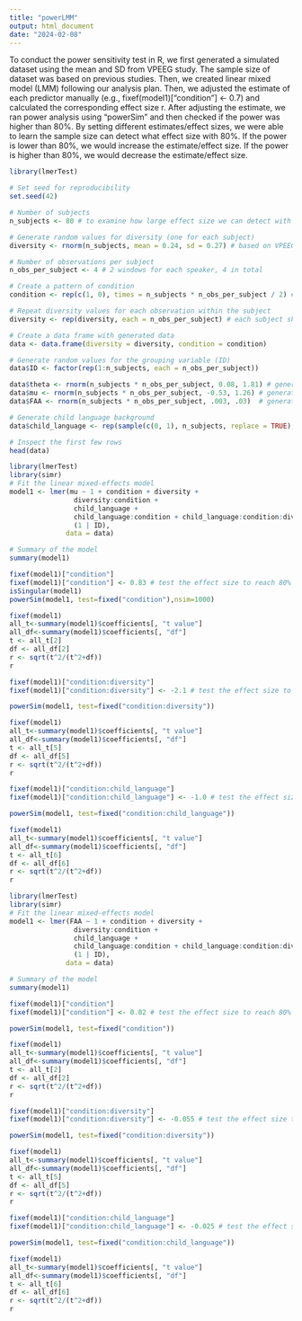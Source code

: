 ```yaml
---
title: "powerLMM"
output: html_document
date: "2024-02-08"
---
```


To conduct the power sensitivity test in R, we first generated a simulated dataset using the mean and SD from VPEEG study. The sample size of dataset was based on previous studies. Then, we created linear mixed model (LMM) following our analysis plan. Then, we adjusted the estimate of each predictor manually (e.g., fixef(model1)["condition"] <- 0.7) and calculated the corresponding effect size r. After adjusting the estimate, we ran power analysis using “powerSim” and then checked if the power was higher than 80%. By setting different estimates/effect sizes, we were able to learn the sample size can detect what effect size with 80%. If the power is lower than 80%, we would increase the estimate/effect size. If the power is higher than 80%, we would decrease the estimate/effect size. 

```r
library(lmerTest)

# Set seed for reproducibility
set.seed(42)

# Number of subjects
n_subjects <- 80 # to examine how large effect size we can detect with this sample size

# Generate random values for diversity (one for each subject)
diversity <- rnorm(n_subjects, mean = 0.24, sd = 0.27) # based on VPEEG network diversity

# Number of observations per subject
n_obs_per_subject <- 4 # 2 windows for each speaker, 4 in total

# Create a pattern of condition
condition <- rep(c(1, 0), times = n_subjects * n_obs_per_subject / 2) # 1 indicates own-race, 0 indicates other-race

# Repeat diversity values for each observation within the subject
diversity <- rep(diversity, each = n_obs_per_subject) # each subject should have the same diversity value

# Create a data frame with generated data
data <- data.frame(diversity = diversity, condition = condition)

# Generate random values for the grouping variable (ID)
data$ID <- factor(rep(1:n_subjects, each = n_obs_per_subject))

data$theta <- rnorm(n_subjects * n_obs_per_subject, 0.08, 1.81) # generate scores based on the VPEEG
data$mu <- rnorm(n_subjects * n_obs_per_subject, -0.53, 1.26) # generate scores based on the VPEEG
data$FAA <- rnorm(n_subjects * n_obs_per_subject, .003, .03)  # generate scores based on the VPEEG

# Generate child language background
data$child_language <- rep(sample(c(0, 1), n_subjects, replace = TRUE), each = n_obs_per_subject)

# Inspect the first few rows
head(data)

```


```r
library(lmerTest)
library(simr)
# Fit the linear mixed-effects model
model1 <- lmer(mu ~ 1 + condition + diversity + 
                diversity:condition + 
                child_language + 
                child_language:condition + child_language:condition:diversity+
                (1 | ID), 
              data = data)

# Summary of the model
summary(model1)

fixef(model1)["condition"]
fixef(model1)["condition"] <- 0.83 # test the effect size to reach 80% power
isSingular(model1)
powerSim(model1, test=fixed("condition"),nsim=1000)

fixef(model1)
all_t<-summary(model1)$coefficients[, "t value"]
all_df<-summary(model1)$coefficients[, "df"]
t <- all_t[2]
df <- all_df[2]
r <- sqrt(t^2/(t^2+df))
r
```

```r
fixef(model1)["condition:diversity"]
fixef(model1)["condition:diversity"] <- -2.1 # test the effect size to reach 80% power

powerSim(model1, test=fixed("condition:diversity"))

fixef(model1)
all_t<-summary(model1)$coefficients[, "t value"]
all_df<-summary(model1)$coefficients[, "df"]
t <- all_t[5]
df <- all_df[5]
r <- sqrt(t^2/(t^2+df))
r
```
```r
fixef(model1)["condition:child_language"]
fixef(model1)["condition:child_language"] <- -1.0 # test the effect size to reach 80% power

powerSim(model1, test=fixed("condition:child_language"))

fixef(model1)
all_t<-summary(model1)$coefficients[, "t value"]
all_df<-summary(model1)$coefficients[, "df"]
t <- all_t[6]
df <- all_df[6]
r <- sqrt(t^2/(t^2+df))
r
```

```r
library(lmerTest)
library(simr)
# Fit the linear mixed-effects model
model1 <- lmer(FAA ~ 1 + condition + diversity + 
                diversity:condition + 
                child_language + 
                child_language:condition + child_language:condition:diversity+
                (1 | ID), 
              data = data)

# Summary of the model
summary(model1)

fixef(model1)["condition"]
fixef(model1)["condition"] <- 0.02 # test the effect size to reach 80% power

powerSim(model1, test=fixed("condition"))

fixef(model1)
all_t<-summary(model1)$coefficients[, "t value"]
all_df<-summary(model1)$coefficients[, "df"]
t <- all_t[2]
df <- all_df[2]
r <- sqrt(t^2/(t^2+df))
r
```
```r
fixef(model1)["condition:diversity"]
fixef(model1)["condition:diversity"] <- -0.055 # test the effect size to reach 80% power

powerSim(model1, test=fixed("condition:diversity"))

fixef(model1)
all_t<-summary(model1)$coefficients[, "t value"]
all_df<-summary(model1)$coefficients[, "df"]
t <- all_t[5]
df <- all_df[5]
r <- sqrt(t^2/(t^2+df))
r
```
```r
fixef(model1)["condition:child_language"]
fixef(model1)["condition:child_language"] <- -0.025 # test the effect size to reach 80% power

powerSim(model1, test=fixed("condition:child_language"))

fixef(model1)
all_t<-summary(model1)$coefficients[, "t value"]
all_df<-summary(model1)$coefficients[, "df"]
t <- all_t[6]
df <- all_df[6]
r <- sqrt(t^2/(t^2+df))
r
```
